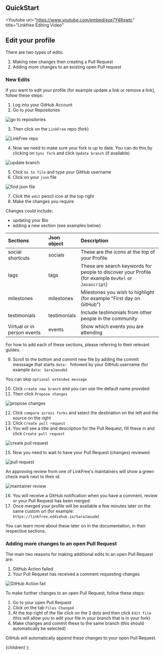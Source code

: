 
## QuickStart

<Youtube
  url="https://www.youtube.com/embed/eze7Y4Rxwtc"
  title="Linkfree Editing Video"
></Youtube>

## Edit your profile

There are two types of edits:

1. Making new changes then creating a Pull Request
2. Adding more changes to an existing open Pull request

### New Edits

If you want to edit your profile (for example update a link or remove a link), follow these steps:

1. Log into your GitHub Account
2. Go to your Repositories

![go to repositories](https://user-images.githubusercontent.com/82668196/208293646-6fbbabe6-f6c6-429f-aaa4-fc77876ce691.png)

3. Then click on the `LinkFree` repo (fork)

![LinkFree repo](https://user-images.githubusercontent.com/82668196/208293648-efd3e4ef-2094-4e42-ad33-3e09286c8809.png)

4. Now we need to make sure your fork is up to date. You can do this by clicking on `Sync fork` and click `Update branch` (if available)

![update branch](https://user-images.githubusercontent.com/82668196/208293657-8e0508c7-f8aa-45db-9f98-2ce9662ac1d8.png)

5. Click `Go to file` and type your GitHub username
6. Click on your `json` file

![find json file](https://user-images.githubusercontent.com/82668196/208293664-85ac522b-6fc4-4e79-863f-389d8a337f43.png)

7. Click the `edit` pencil icon at the top right
8. Make the changes you require

Changes could include:

- updating your Bio
- adding a new section (see examples below)

| Sections                    | Json object  | Description                                                                                          |
| :-------------------------- | :----------- | :--------------------------------------------------------------------------------------------------- |
| social shortcuts            | socials      | These are the icons at the top of your Profile                                                       |
| tags                        | tags         | These are search keywords for people to discover your Profile (for example `DevRel` or `Javascript`) |
| milestones                  | milestones   | Milestones you wish to highlight (for example "First day on GitHub")                                 |
| testimonials                | testimonials | Include testimonials from other people in the community                                              |
| Virtual or in person events | events       | Show which events you are attending                                                                  |

For how to add each of these sections, please referring to their relevant guides.

9. Scroll to the bottom and commit new file by adding the commit messsage that starts `data: ` followed by your GitHub username (for example `data: SaraJaoude`)

You can skip `optional extended message`

10. Click `create new branch` and you can use the default name provided
11. Then click `Propose changes`

![propose changes](https://user-images.githubusercontent.com/82668196/208293672-3c9480d3-9cf0-452c-8f5f-48559246bc2e.png)

12. Click `compare across forks` and select the destination on the left and the source on the right
13. Click `Create pull request`
14. You will see a title and description for the Pull Request, fill these in and click `Create pull request`

![create pull request](https://user-images.githubusercontent.com/82668196/208293677-79bd2bb8-ee23-4aed-bfef-ea438a9ef3c5.png)

15. Now you need to wait to have your Pull Request (changes) reviewed

![pull request](https://user-images.githubusercontent.com/82668196/208293679-822b4d1e-ecc9-49f5-b363-4a0ecf9922f4.png)

An approving review from one of LinkFree's maintainers will show a green check mark next to their id.

![maintainer review](https://user-images.githubusercontent.com/35927536/217060602-ba3678d1-f655-4805-a47d-e40f1ddcd59f.png)

16. You will receive a GitHub notification when you have a comment, review or your Pull Request has been merged
17. Once merged your profile will be available a few minutes later on the same custom url (for example: <Link href="linkfree.eddiehub.io/SaraJaoude">`https://linkfree.eddiehub.io/SaraJaoude`</Link>)

You can learn more about these later on in the documentation, in their respective sections.

### Adding more changes to an open Pull Request

The main two reasons for making additional edits to an open Pull Request are:

1. GitHub Action failed
2. Your Pull Request has received a comment requesting changes

![GitHub Action fail](https://user-images.githubusercontent.com/82668196/208976820-242c8b87-2108-480a-9882-a1f8dc652e89.png)

To make further changes to an open Pull Request, follow these steps:

1. Go to your open Pull Request
2. Click on the tab `Files Changed`
3. At the top right of the file click on the 3 dots and then click `Edit file` (this will allow you to edit your file in your branch that is in your fork)
4. Make changes and commit these to the same branch (this should automatically be selected)

GitHub will automatically append these changes to your open Pull Request.

  <DocsLayout title="LinkFree Editing Profile Documentation">
    {children}
  </DocsLayout>
);
